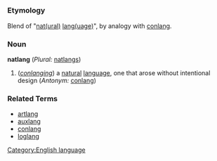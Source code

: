 =={{en}}==
[[Category:English language]]
===Etymology===
Blend of "[[natural|nat(ural)]] [[language|lang(uage)]]", by analogy with [[conlang]].
===Noun===
'''natlang''' (''Plural:'' [[natlangs]])

#(''[[w:constructed language|conlanging]]'') a [[natural]] [[language]], one that arose without intentional design (''Antonym:'' [[conlang]])
===Related Terms===
*[[artlang]]
*[[auxlang]]
*[[conlang]]
*[[loglang]]